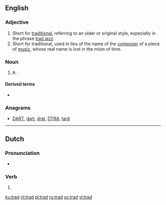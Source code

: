 {{also|träd|tråd|trąd}}
==English==

===Adjective===
{{en-adj|?}}

# Short for [[traditional]], referring to an older or original style, especially in the phrase [[trad jazz]].
# Short for traditional, used in lieu of the name of the [[composer]] of a piece of [[music]], whose real name is lost in the mists of time.

===Noun===
{{en-noun}}

# {{context|climbing|lang=en}} A {{l/en|traditional climb}}.

====Derived terms====
* {{l/en|trad bolted}}

===Anagrams===
* [[DART#English|DART]], [[dart#English|dart]], [[drat#English|drat]], [[DTRA#English|DTRA]], [[tard#English|tard]]

----

==Dutch==

===Pronunciation===
* {{audio|Nl-trad.ogg|Audio|lang=nl}}

===Verb===
{{nl-verb-form}}

# {{nl-verb form of|n=sg|t=past|m=ind|treden}}

[[ku:trad]]
[[nl:trad]]
[[pl:trad]]
[[ru:trad]]
[[sv:trad]]
[[vi:trad]]